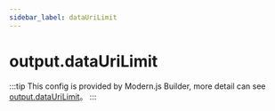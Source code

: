 ```yaml
---
sidebar_label: dataUriLimit
---
```


# output.dataUriLimit

:::tip
This config is provided by Modern.js Builder, more detail can see [output.dataUriLimit](https://modernjs.dev/builder/en/api/config-output.html#output-dataurilimit)。
:::


<Main />
